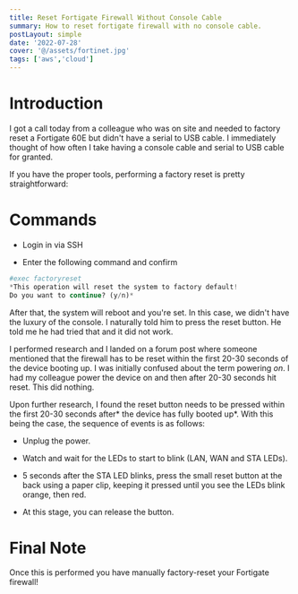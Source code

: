 ```yaml
---
title: Reset Fortigate Firewall Without Console Cable
summary: How to reset fortigate firewall with no console cable.
postLayout: simple
date: '2022-07-28'
cover: '@/assets/fortinet.jpg'
tags: ['aws','cloud']
---
```

# Introduction

I got a call today from a colleague who was on site and needed to factory reset a Fortigate 60E but didn't have a serial to USB cable. I immediately thought of how often I take having a console cable and serial to USB cable for granted.

If you have the proper tools, performing a factory reset is pretty straightforward:

# Commands

* Login in via SSH
    
* Enter the following command and confirm
    

```python
#exec factoryreset  
*This operation will reset the system to factory default!
Do you want to continue? (y/n)*
```

After that, the system will reboot and you're set. In this case, we didn't have the luxury of the console. I naturally told him to press the reset button. He told me he had tried that and it did not work.

I performed research and I landed on a forum post where someone mentioned that the firewall has to be reset within the first 20-30 seconds of the device booting up. I was initially confused about the term powering *on*. I had my colleague power the device on and then after 20-30 seconds hit reset. This did nothing.

Upon further research, I found the reset button needs to be pressed within the first 20-30 seconds after\* the device has fully booted up\*. With this being the case, the sequence of events is as follows:

* Unplug the power.
    
* Watch and wait for the LEDs to start to blink (LAN, WAN and STA LEDs).
    
* 5 seconds after the STA LED blinks, press the small reset button at the back using a paper clip, keeping it pressed until you see the LEDs blink orange, then red.
    
* At this stage, you can release the button.
    
# Final Note
Once this is performed you have manually factory-reset your Fortigate firewall!